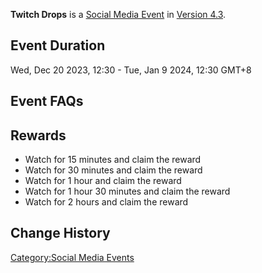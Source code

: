 {{Event
|name              = Twitch Drops 2023-12-20
|image             = Twitch Drops - Watch Livestreams to Claim Rewards.png
|type              = Web
|time_known        = yes
|time_start        = 2023-12-20 12:30:00
|time_start_offset = GMT+8
|time_end          = 2024-01-09 12:30:00
|time_end_offset   = GMT+8
|link              = https://act.hoyoverse.com/ys/event/e20220511twitchdrops/index.html
}}
{{Description|Twitch Drops is an event where you can obtain in-game rewards just by watching Twitch live streams. To participate in Twitch Drops, you only need to link your Twitch account to your Genshin Impact account.}}
'''Twitch Drops''' is a [[Social Media Event]] in [[Version 4.3]].

==Event Duration==
Wed, Dec 20 2023, 12:30 - Tue, Jan 9 2024, 12:30 GMT+8

==Event FAQs==
{{Transclude|Twitch_Drops/2022-05-31|Event FAQs}}

==Rewards==
{{Card|Mora|20000}}{{Card|Sanctifying Unction|4}}{{Card|Mystic Enhancement Ore|5}}{{Card|Hero's Wit|3}}{{Card|Primogem|30}}
* Watch for 15 minutes and claim the reward {{Item|Mora|25|x=20,000}}
* Watch for 30 minutes and claim the reward {{Item|Sanctifying Unction|25|x=4}}
* Watch for 1 hour and claim the reward {{Item|Mystic Enhancement Ore|25|x=5}}
* Watch for 1 hour 30 minutes and claim the reward {{Item|Hero's Wit|25|x=3}}
* Watch for 2 hours and claim the reward {{Item|Primogem|25|x=30}}

==Change History==
{{Change History|4.3}}

[[Category:Social Media Events]]